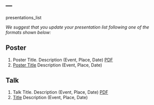 ---
---

<link rel="stylesheet" href="styles.css" type="text/css">

presentations_list


_We suggest that you update your presentation list following one of the formats shown below:_

## Poster

1. Poster Title. Description (Event, Place, Date) [PDF](sample_presentation.pdf)
1. [Poster Title](sample_presentation.pdf) Description (Event, Place, Date)

## Talk

1. Talk Title. Description (Event, Place, Date) [PDF](sample_presentation.pdf)
1. [Title](sample_presentation.pdf) Description (Event, Place, Date)

